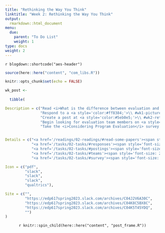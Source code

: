 ```yaml
---
title: "Rethinking the Way You Think"
linktitle: "Week 2: Rethinking the Way You Think"
output:
  rmarkdown::html_document
menu:
  due:
    parent: "To Do List"
    weight: 1
type: docs
weight: 2
---
```


`r blogdown::shortcode("aes-header")`

```r
source(here::here("content", "com_libs.R"))
```

```r
knitr::opts_chunk$set(echo = FALSE)
```


```r

wk_post <- 
  
  tibble(

Description = c("Read <i>What is the difference between evaluation and research - and why do we care?</i>, <i>Unlearning some of our social scientist habits</i> and <i>What Is evaluation?: Perspectives of how evaluation differs (or not) from research</i>",
                "Respond to a <a style='color:#ff8384;'>\\ #wk1-pictures-of-evaluation</a> post",
                "Create a post at <a style='color:#5eb0e5;'>\\ #wk2-rethinking-the-way-you-think</a> based on the readings",
                "Begin looking for evaluation team members on <a style='color:#5eb0e5;'>\\ #wk2-talk-about-logistics</a>",
                "Take the <i>Considering Program Evaluation</i> survey using the unique link sent to your WVU Mix e-mail account"),


Details = c("<a href='/readings/02-readings/#read-some-papers'><span style='font-size: 25px; color: #89cff0;'><i class='fas fa-info-circle'></i></span></a>",
            "<a href='/tasks/02-tasks/#responses'><span style='font-size: 25px; color: #89cff0;'><i class='fas fa-info-circle'></i></span></a>",
            "<a href='/tasks/02-tasks/#postings'><span style='font-size: 25px; color: #89cff0;'><i class='fas fa-info-circle'></i></span></a>",
            "<a href='/tasks/02-tasks/#teams'><span style='font-size: 25px; color: #89cff0;'><i class='fas fa-info-circle'></i></span></a>",
            "<a href='/tasks/02-tasks/#survey'><span style='font-size: 25px; color: #89cff0;'><i class='fas fa-info-circle'></i></span></a>"),

Icon = c("pdf", 
         "slack",
         "slack",
         "slack",
         "qualtrics"),

Site = c("",
         "https://edp617spring2023.slack.com/archives/C04J2V6A30C",
         "https://edp617spring2023.slack.com/archives/C04K8C5BX8C",
         "https://edp617spring2023.slack.com/archives/C04K5T45YDQ",
         "")
)
```

<center>
`r knitr::spin_child(here::here("content", "post_frame.R"))`
</center>
